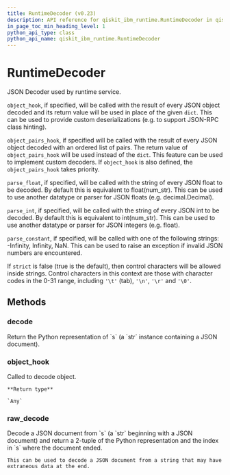 ```yaml
---
title: RuntimeDecoder (v0.23)
description: API reference for qiskit_ibm_runtime.RuntimeDecoder in qiskit-ibm-runtime v0.23
in_page_toc_min_heading_level: 1
python_api_type: class
python_api_name: qiskit_ibm_runtime.RuntimeDecoder
---
```


# RuntimeDecoder

<Class id="qiskit_ibm_runtime.RuntimeDecoder" isDedicatedPage={true} github="https://github.com/Qiskit/qiskit-ibm-runtime/tree/stable/0.23/qiskit_ibm_runtime/utils/json.py#L327-L421" signature="RuntimeDecoder(*args, **kwargs)" modifiers="class">
  JSON Decoder used by runtime service.

  `object_hook`, if specified, will be called with the result of every JSON object decoded and its return value will be used in place of the given `dict`. This can be used to provide custom deserializations (e.g. to support JSON-RPC class hinting).

  `object_pairs_hook`, if specified will be called with the result of every JSON object decoded with an ordered list of pairs. The return value of `object_pairs_hook` will be used instead of the `dict`. This feature can be used to implement custom decoders. If `object_hook` is also defined, the `object_pairs_hook` takes priority.

  `parse_float`, if specified, will be called with the string of every JSON float to be decoded. By default this is equivalent to float(num\_str). This can be used to use another datatype or parser for JSON floats (e.g. decimal.Decimal).

  `parse_int`, if specified, will be called with the string of every JSON int to be decoded. By default this is equivalent to int(num\_str). This can be used to use another datatype or parser for JSON integers (e.g. float).

  `parse_constant`, if specified, will be called with one of the following strings: -Infinity, Infinity, NaN. This can be used to raise an exception if invalid JSON numbers are encountered.

  If `strict` is false (true is the default), then control characters will be allowed inside strings. Control characters in this context are those with character codes in the 0-31 range, including `'\t'` (tab), `'\n'`, `'\r'` and `'\0'`.

  ## Methods

  ### decode

  <Function id="qiskit_ibm_runtime.RuntimeDecoder.decode" signature="decode(s, _w=<built-in method match of re.Pattern object>)">
    Return the Python representation of `s` (a `str` instance containing a JSON document).
  </Function>

  ### object\_hook

  <Function id="qiskit_ibm_runtime.RuntimeDecoder.object_hook" github="https://github.com/Qiskit/qiskit-ibm-runtime/tree/stable/0.23/qiskit_ibm_runtime/utils/json.py#L339-L421" signature="object_hook(obj)">
    Called to decode object.

    **Return type**

    `Any`
  </Function>

  ### raw\_decode

  <Function id="qiskit_ibm_runtime.RuntimeDecoder.raw_decode" signature="raw_decode(s, idx=0)">
    Decode a JSON document from `s` (a `str` beginning with a JSON document) and return a 2-tuple of the Python representation and the index in `s` where the document ended.

    This can be used to decode a JSON document from a string that may have extraneous data at the end.
  </Function>
</Class>

